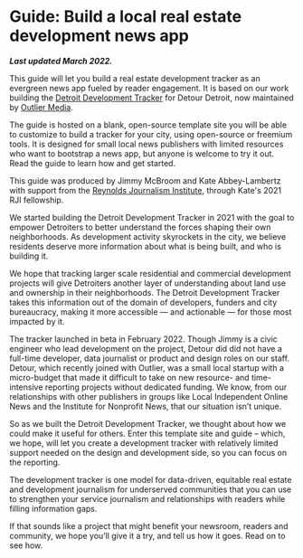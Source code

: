 
# Guide: Build a local real estate development news app

***Last updated March 2022.***

This guide will let you build a real estate development tracker as an evergreen news app fueled by reader engagement. It is based on our work building the [Detroit Development Tracker](https://developmenttracker.detourdetroiter.com/) for Detour Detroit, now maintained by [Outlier Media](https://outliermedia.org/).

The guide is hosted on a blank, open-source template site you will be able to customize to build a tracker for your city, using open-source or freemium tools. It is designed for small local news publishers with limited resources who want to bootstrap a news app, but anyone is welcome to try it out. Read the guide to learn how and get started.

This guide was produced by Jimmy McBroom and Kate Abbey-Lambertz with support from the [Reynolds Journalism Institute](https://rjionline.org/), through Kate's 2021 RJI fellowship.

We started building the Detroit Development Tracker in 2021 with the goal to empower Detroiters to better understand the forces shaping their own neighborhoods. As development activity skyrockets in the city, we believe residents deserve more information about what is being built, and who is building it.

We hope that tracking larger scale residential and commercial development projects will give Detroiters another layer of understanding about land use and ownership in their neighborhoods. The Detroit Development Tracker takes this information out of the domain of developers, funders and city bureaucracy, making it more accessible — and actionable — for those most impacted by it.

The tracker launched in beta in February 2022. Though Jimmy is a civic engineer who lead development on the project, Detour did did not have a full-time developer, data journalist or product and design roles on our staff. Detour, which recently joined with Outlier, was a small local startup with a micro-budget that made it difficult to take on new resource- and time-intensive reporting projects without dedicated funding. We know, from our relationships with other publishers in groups like Local Independent Online News and the Institute for Nonprofit News, that our situation isn’t unique. 

So as we built the Detroit Development Tracker, we thought about how we could make it useful for others. Enter this template site and guide – which, we hope, will let you create a development tracker with relatively limited support needed on the design and development side, so you can focus on the reporting. 

The development tracker is one model for data-driven, equitable real estate and development journalism for underserved communities that you can use to strengthen your service journalism and relationships with readers while filling information gaps. 

If that sounds like a project that might benefit your newsroom, readers and community, we hope you’ll give it a try, and tell us how it goes. Read on to see how. 

<TableOfContents />

